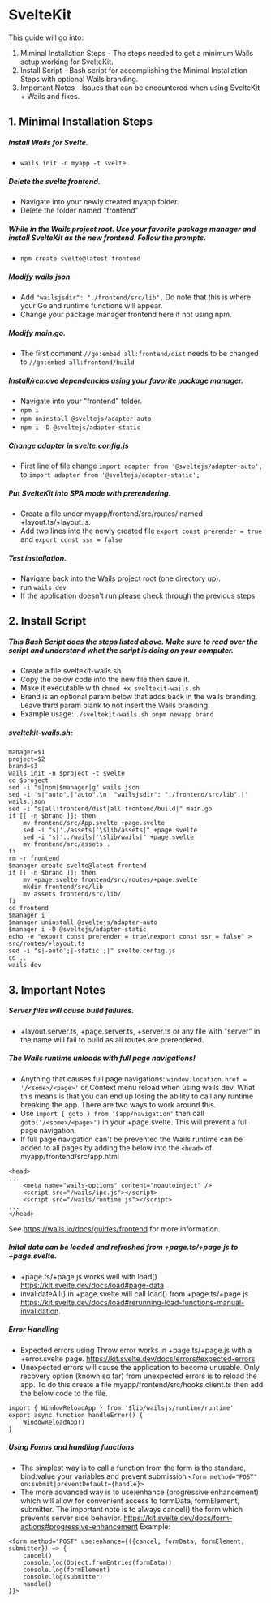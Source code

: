 # SvelteKit

This guide will go into:

1.  Miminal Installation Steps - The steps needed to get a minimum Wails setup working for SvelteKit.
2.  Install Script - Bash script for accomplishing the Minimal Installation Steps with optional Wails branding.
3.  Important Notes - Issues that can be encountered when using SvelteKit + Wails and fixes.

## 1.  Minimal Installation Steps

##### Install Wails for Svelte.

-   `wails init -n myapp -t svelte`

##### Delete the svelte frontend.

-   Navigate into your newly created myapp folder.
-   Delete the folder named "frontend"

##### While in the Wails project root. Use your favorite package manager and install SvelteKit as the new frontend.  Follow the prompts.

-   `npm create svelte@latest frontend`

##### Modify wails.json.

-   Add `"wailsjsdir": "./frontend/src/lib",` Do note that this is where your Go and runtime functions will appear.
-   Change your package manager frontend here if not using npm.

##### Modify main.go.

-   The first comment `//go:embed all:frontend/dist` needs to be changed to `//go:embed all:frontend/build`

##### Install/remove dependencies using your favorite package manager.

-   Navigate into your "frontend" folder.
-   `npm i`
-   `npm uninstall @sveltejs/adapter-auto`
-   `npm i -D @sveltejs/adapter-static`

##### Change adapter in svelte.config.js

-   First line of file change `import adapter from '@sveltejs/adapter-auto';` to `import adapter from '@sveltejs/adapter-static';`

##### Put SvelteKit into SPA mode with prerendering.

-   Create a file under myapp/frontend/src/routes/ named +layout.ts/+layout.js.
-   Add two lines into the newly created file `export const prerender = true` and `export const ssr = false`

##### Test installation.

-   Navigate back into the Wails project root (one directory up).
-   run `wails dev`
-   If the application doesn't run please check through the previous steps.

## 2.  Install Script

##### This Bash Script does the steps listed above.  Make sure to read over the script and understand what the script is doing on your computer.

-   Create a file sveltekit-wails.sh
-   Copy the below code into the new file then save it.
-   Make it executable with `chmod +x sveltekit-wails.sh`
-   Brand is an optional param below that adds back in the wails branding.  Leave third param blank to not insert the Wails branding.
-   Example usage: `./sveltekit-wails.sh pnpm newapp brand`

##### sveltekit-wails.sh:

```
manager=$1
project=$2
brand=$3
wails init -n $project -t svelte
cd $project
sed -i "s|npm|$manager|g" wails.json
sed -i 's|"auto",|"auto",\n  "wailsjsdir": "./frontend/src/lib",|' wails.json
sed -i "s|all:frontend/dist|all:frontend/build|" main.go
if [[ -n $brand ]]; then
	mv frontend/src/App.svelte +page.svelte
	sed -i "s|'./assets|'\$lib/assets|" +page.svelte
	sed -i "s|'../wails|'\$lib/wails|" +page.svelte
	mv frontend/src/assets .
fi
rm -r frontend
$manager create svelte@latest frontend
if [[ -n $brand ]]; then
	mv +page.svelte frontend/src/routes/+page.svelte
	mkdir frontend/src/lib
	mv assets frontend/src/lib/
fi
cd frontend
$manager i
$manager uninstall @sveltejs/adapter-auto
$manager i -D @sveltejs/adapter-static
echo -e "export const prerender = true\nexport const ssr = false" > src/routes/+layout.ts
sed -i "s|-auto';|-static';|" svelte.config.js
cd ..
wails dev
```

## 3.  Important Notes

##### Server files will cause build failures.

-   \+layout.server.ts, +page.server.ts, +server.ts or any file with "server" in the name will fail to build as all routes are prerendered.

##### The Wails runtime unloads with full page navigations!

-   Anything that causes full page navigations: `window.location.href = '/<some>/<page>'` or Context menu reload when using wails dev.  What this means is that you can end up losing the ability to call any runtime breaking the app. There are two ways to work around this.
-   Use `import { goto } from '$app/navigation'` then call `goto('/<some>/<page>')` in your +page.svelte. This will prevent a full page navigation.
-   If full page navigation can't be prevented the Wails runtime can be added to all pages by adding the below into the `<head>` of myapp/frontend/src/app.html

```
<head>
...
	<meta name="wails-options" content="noautoinject" />
	<script src="/wails/ipc.js"></script>
	<script src="/wails/runtime.js"></script>
...
</head>
```

See https://wails.io/docs/guides/frontend for more information.

##### Inital data can be loaded and refreshed from +page.ts/+page.js to +page.svelte.

-   \+page.ts/+page.js works well with load() https://kit.svelte.dev/docs/load#page-data
-   invalidateAll() in +page.svelte will call load() from +page.ts/+page.js https://kit.svelte.dev/docs/load#rerunning-load-functions-manual-invalidation.

##### Error Handling

-   Expected errors using Throw error works in +page.ts/+page.js with a +error.svelte page. https://kit.svelte.dev/docs/errors#expected-errors
-   Unexpected errors will cause the application to become unusable.  Only recovery option (known so far) from unexpected errors is to reload the app.  To do this create a file myapp/frontend/src/hooks.client.ts then add the below code to the file.

```
import { WindowReloadApp } from '$lib/wailsjs/runtime/runtime' 
export async function handleError() {
	WindowReloadApp()
}
```

##### Using Forms and handling functions

-   The simplest way is to call a function from the form is the standard, bind:value your variables and prevent submission `<form method="POST" on:submit|preventDefault={handle}>`
-   The more advanced way is to use:enhance (progressive enhancement) which will allow for convenient access to formData, formElement, submitter.  The important note is to always cancel() the form which prevents server side behavior.  https://kit.svelte.dev/docs/form-actions#progressive-enhancement  Example:

```
<form method="POST" use:enhance={({cancel, formData, formElement, submitter}) => {
	cancel()
	console.log(Object.fromEntries(formData))
	console.log(formElement)
	console.log(submitter)
	handle()
}}>
```
